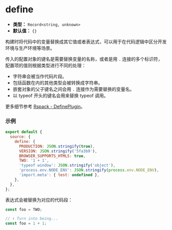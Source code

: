 # define

- **类型：** `Record<string, unknown>`
- **默认值：** `{}`

构建时将代码中的变量替换成其它值或者表达式，可以用于在代码逻辑中区分开发环境与生产环境等场景。

传入的配置对象的键名是需要替换变量的名称，或者是用 `.` 连接的多个标识符，配置项的值则根据类型进行不同的处理：

- 字符串会被当作代码片段。
- 包括函数在内的其他类型会被转换成字符串。
- 嵌套对象的父子键名之间会用 `.` 连接作为需要替换的变量名。
- 以 typeof 开头的键名会用来替换 typeof 调用。

更多细节参考 [Rspack - DefinePlugin](https://rspack.dev/zh/config/plugins#defineplugin)。

### 示例

```js
export default {
  source: {
    define: {
      PRODUCTION: JSON.stringify(true),
      VERSION: JSON.stringify('5fa3b9'),
      BROWSER_SUPPORTS_HTML5: true,
      TWO: '1 + 1',
      'typeof window': JSON.stringify('object'),
      'process.env.NODE_ENV': JSON.stringify(process.env.NODE_ENV),
      'import.meta': { test: undefined },
    },
  },
};
```

表达式会被替换为对应的代码段：

```js
const foo = TWO;

// ⬇️ Turn into being...
const foo = 1 + 1;
```
